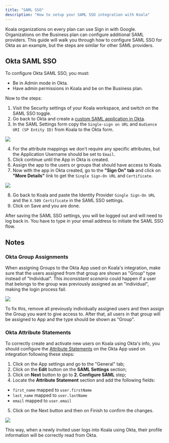 ```yaml
---
title: "SAML SSO"
description: "How to setup your SAML SSO integration with Koala"
---
```


Koala organizations on every plan can use Sign in with Google. Organizations on the Business plan can configure additional SAML providers. This guide will walk you through how to configure SAML SSO for Okta as an example, but the steps are similar for other SAML providers.

## Okta SAML SSO

To configure Okta SAML SSO, you must:

* Be in Admin mode in Okta.
* Have admin permissions in Koala and be on the Business plan.

Now to the steps:

1. Visit the Security settings of your Koala workspace, and switch on the SAML SSO toggle.
2. Go back to Okta and create a [custom SAML application in Okta](https://help.okta.com/oag/en-us/content/topics/access-gateway/add-app-saml-pass-thru-add-okta.htm).
3. In the SAML Settings form copy the `Single-sign on URL` and `Audience URI (SP Entity ID)` from Koala to the Okta form.

![](/images/admin-guides/saml-sso/okta-1.png)

4. For the attribute mappings we don't require any specific attributes, but the Application Username should be set to `Email`.
5. Click continue until the App in Okta is created.
6. Assign the app to the users or groups that should have access to Koala.
7. Now with the app in Okta created, go to the **"Sign On" tab** and click on **"More Details"** link to get the `Single Sign-On URL` and `Certificate`.

![](/images/admin-guides/saml-sso/okta-2.png)

8. Go back to Koala and paste the Identity Provider `Single Sign-On URL` and the `X.509 Certificate` in the SAML SSO settings.
9. Click on Save and you are done.

<Note>
  After saving the SAML SSO settings, you will be logged out and will need to log back in. You have to type in your email address to initiate the SAML SSO flow.
</Note>

## Notes

### Okta Group Assignments

When assigning Groups to the Okta App used on Koala's integration, make sure that the users assigned from that group are shown as "Group" type instead of "Individual". This _inconsistent scenario_ could happen if a user that belongs to the group was previously assigned as an "individual", making the login process fail.

![](/images/admin-guides/okta-group-assignment.png)

To fix this, remove all previously individually assigned users and then assign the Group you want to give access to. After that, all users in that group will be assigned to App and the type should be shown as "Group".

### Okta Attribute Statements

To correctly create and activate new users on Koala using Okta's info, you should configure the [Attribute Statements](https://help.okta.com/oie/en-us/content/topics/apps/aiw-saml-reference.htm?cshid=csh-attribute-statements-saml) on the Okta App used on integration following these steps:

1. Click on the App settings and go to the "General" tab;
2. Click on the **Edit** button on the **SAML Settings** section;
3. Click on **Next** button to go to **2. Configure SAML** step;
4. Locate the **Attribute Statement** section and add the following fields:
  - `first_name` mapped to `user.firstName`
  - `last_name` mapped to `user.lastName`
  - `email` mapped to `user.email`
5. Click on the Next button and then on Finish to confirm the changes.

![](/images/admin-guides/okta-attribute-statements.png)

This way, when a newly invited user logs into Koala using Okta, their profile information will be correctly read from Okta.
